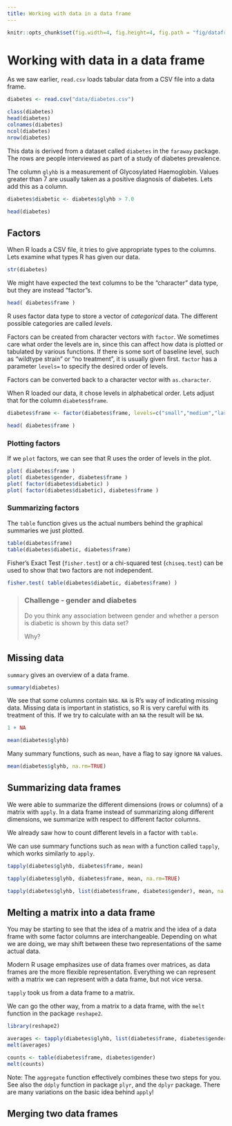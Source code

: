 ```yaml
---
title: Working with data in a data frame
---
```


```r
knitr::opts_chunk$set(fig.width=4, fig.height=4, fig.path = "fig/dataframes-")
```

# Working with data in a data frame

As we saw earlier, `read.csv` loads tabular data from a CSV file into a data frame.

```r
diabetes <- read.csv("data/diabetes.csv")

class(diabetes)
head(diabetes)
colnames(diabetes)
ncol(diabetes)
nrow(diabetes)
```

This data is derived from a dataset called `diabetes` in the `faraway` package. The rows are people interviewed as part of a study of diabetes prevalence.

The column `glyhb` is a measurement of Glycosylated Haemoglobin. Values greater than 7 are usually taken as a positive diagnosis of diabetes. Lets add this as a column.

```r
diabetes$diabetic <- diabetes$glyhb > 7.0

head(diabetes)
```


## Factors

When R loads a CSV file, it tries to give appropriate types to the columns.
Lets examine what types R has given our data.

```r
str(diabetes)
```

We might have expected the text columns to be the "character" data type, but they are instead "factor"s.

```r
head( diabetes$frame )
```

R uses factor data type to store a vector of *categorical* data. The different possible categories are called *levels*.

Factors can be created from character vectors with `factor`. We sometimes care what order the levels are in, since this can affect how data is plotted or tabulated by various functions. If there is some sort of baseline level, such as "wildtype strain" or "no treatment", it is usually given first. `factor` has a parameter `levels=` to specify the desired order of levels.

Factors can be converted back to a character vector with `as.character`.

When R loaded our data, it chose levels in alphabetical order. Lets adjust that for the column `diabetes$frame`.

```r
diabetes$frame <- factor(diabetes$frame, levels=c("small","medium","large"))

head( diabetes$frame )
```

### Plotting factors

If we `plot` factors, we can see that R uses the order of levels in the plot.

```r
plot( diabetes$frame )
plot( diabetes$gender, diabetes$frame )
plot( factor(diabetes$diabetic) )
plot( factor(diabetes$diabetic), diabetes$frame )
```

### Summarizing factors

The `table` function gives us the actual numbers behind the graphical summaries we just plotted.

```r
table(diabetes$frame)
table(diabetes$diabetic, diabetes$frame)
```

Fisher's Exact Test (`fisher.test`) or a chi-squared test (`chiseq.test`) can be used to show that two factors are not independent.

```r
fisher.test( table(diabetes$diabetic, diabetes$frame) )
```

> ### Challenge - gender and diabetes {.challenge}
>
> Do you think any association between gender and whether a person is diabetic is shown by this data set?
>
> Why?
>

## Missing data

`summary` gives an overview of a data frame.

```r
summary(diabetes)
```

We see that some columns contain `NA`s. `NA` is R's way of indicating missing data. Missing data is important in statistics, so R is very careful with its treatment of this. If we try to calculate with an `NA` the result will be `NA`.

```r
1 + NA

mean(diabetes$glyhb)
```

Many summary functions, such as `mean`, have a flag to say ignore `NA` values.

```r
mean(diabetes$glyhb, na.rm=TRUE)
```


## Summarizing data frames

We were able to summarize the different dimensions (rows or columns) of a matrix with `apply`. In a data frame instead of summarizing along different dimensions, we summarize with respect to different factor columns.

We already saw how to count different levels in a factor with `table`.

We can use summary functions such as `mean` with a function called `tapply`, which works similarly to `apply`.

```r
tapply(diabetes$glyhb, diabetes$frame, mean)
```

```r
tapply(diabetes$glyhb, diabetes$frame, mean, na.rm=TRUE)
```

```r
tapply(diabetes$glyhb, list(diabetes$frame, diabetes$gender), mean, na.rm=TRUE)
```


## Melting a matrix into a data frame

You may be starting to see that the idea of a matrix and the idea of a data frame with some factor columns are interchangeable. Depending on what we are doing, we may shift between these two representations of the same actual data.

Modern R usage emphasizes use of data frames over matrices, as data frames are the more flexible representation. Everything we can represent with a matrix we can represent with a data frame, but not vice versa.

`tapply` took us from a data frame to a matrix.

We can go the other way, from a matrix to a data frame, with the `melt` function in the package `reshape2`.

```r
library(reshape2)

averages <- tapply(diabetes$glyhb, list(diabetes$frame, diabetes$gender), mean, na.rm=TRUE)
melt(averages)

counts <- table(diabetes$frame, diabetes$gender)
melt(counts)
```

Note: The `aggregate` function effectively combines these two steps for you. See also the `ddply` function in package `plyr`, and the `dplyr` package. There are many variations on the basic idea behind `apply`!


## Merging two data frames

